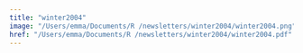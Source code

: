 ```yaml
---
title: "winter2004"
image: "/Users/emma/Documents/R /newsletters/winter2004/winter2004.png"
href: "/Users/emma/Documents/R /newsletters/winter2004/winter2004.pdf"
---
```


